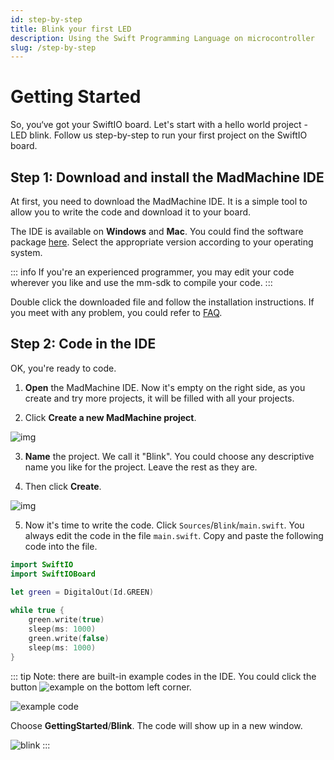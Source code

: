 ```yaml
---
id: step-by-step
title: Blink your first LED
description: Using the Swift Programming Language on microcontroller
slug: /step-by-step
---
```


# Getting Started

So, you‘ve got your SwiftIO board. Let's start with a hello world project - LED blink. Follow us step-by-step to run your first project on the SwiftIO board.

## **Step 1: Download and install the MadMachine IDE**

At first, you need to download the MadMachine IDE. It is a simple tool to allow you to write the code and download it to your board.  

The IDE is available on **Windows** and **Mac**. You could find the software package [here](https://github.com/madmachineio/MadMachineIDE/releases/tag/v0.1.1). Select the appropriate version according to your operating system. 

::: info
If you're an experienced programmer, you may edit your code wherever you like and use the mm-sdk to compile your code.
:::

Double click the downloaded file and follow the installation instructions. If you meet with any problem, you could refer to [FAQ](../faq.md). 

## **Step 2: Code in the IDE**

OK, you're ready to code. 

1. **Open** the MadMachine IDE. Now it's empty on the right side, as you create and try more projects, it will be filled with all your projects.

2. Click **Create a new MadMachine project**.

![img](img/create.png)

3. **Name** the project. We call it "Blink". You could choose any descriptive name you like for the project. Leave the rest as they are. 

4. Then click **Create**.

![img](img/create2.png)

5. Now it's time to write the code. Click `Sources`/`Blink`/`main.swift`. You always edit the code in the file `main.swift`. Copy and paste the following code into the file.

```swift title="Blink"
import SwiftIO
import SwiftIOBoard

let green = DigitalOut(Id.GREEN)
​
while true {
    green.write(true)
    sleep(ms: 1000)
    green.write(false)
    sleep(ms: 1000)
}
```

::: tip
Note: there are built-in example codes in the IDE. You could click the button ![example](img/example.jpeg) on the bottom left corner.

![example code](img/exampleCode.jpeg)

Choose **GettingStarted**/**Blink**. The code will show up in a new window.

![blink](img/blink.png)
:::
